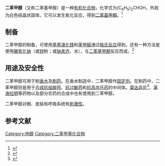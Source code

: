 {{chembox
| Watchedfields = changed
| verifiedrevid = 432681189
| Reference =<ref>{{Cite web |url=http://www.pcl.ox.ac.uk/MSDS/DI/diphenylmethanol.html |title=MSDS |accessdate=2020-12-26 |archive-date=2020-05-26 |archive-url=https://web.archive.org/web/20200526042419/http://www.pcl.ox.ac.uk/MSDS/DI/diphenylmethanol.html |dead-url=yes }}</ref>
| Name = 二苯甲醇<br>Diphenylmethanol
| ImageFile_Ref = {{chemboximage|correct|??}}
| ImageFile = Diphenylmethanol.png
| ImageSize = 
| ImageName = Diphenylmethanol
| ImageFile1 = Diphenylmethanol-3D-balls.png
| IUPACName = Diphenylmethanol
| OtherNames = Benzhydrol<br/>Diphenylcarbinol<br/>Hydroxydiphenylmethane
|Section1={{Chembox Identifiers
| ChemSpiderID_Ref = {{chemspidercite|correct|chemspider}}
| ChemSpiderID = 6770
| ChEBI = 156087
| PubChem = 7037
| InChI = 1/C13H12O/c14-13(11-7-3-1-4-8-11)12-9-5-2-6-10-12/h1-10,13-14H
| SMILES = OC(c1ccccc1)c2ccccc2
| InChIKey = QILSFLSDHQAZET-UHFFFAOYAG
| StdInChI_Ref = {{stdinchicite|correct|chemspider}}
| StdInChI = 1S/C13H12O/c14-13(11-7-3-1-4-8-11)12-9-5-2-6-10-12/h1-10,13-14H
| StdInChIKey_Ref = {{stdinchicite|correct|chemspider}}
| StdInChIKey = QILSFLSDHQAZET-UHFFFAOYSA-N
| CASNo_Ref = {{cascite|correct|CAS}}
| CASNo = 91-01-0
| UNII_Ref = {{fdacite|correct|FDA}}
| UNII = S4HQ1H8OWD
  }}
|Section2={{Chembox Properties
| C=13 | H=12 | O=1
| Appearance = 无色晶体
| Density = 1.103 g/cm<sup>3</sup>
| Solubility = 0.5 g/L (20 °C)
| MeltingPt = {{convert|69|C|K}}<ref name=SRC>"PhysProp" data were obtained from Syracuse Research Corporation of Syracuse, New York (US). Retrieved from SciFinder. [2020-12-26].</ref>
| BoilingPt = {{convert|298|C|K}}<ref name=SRC />
| pKa = 13.55±0.20（25 °C）<ref>Calculated using Advanced Chemistry Development (ACD/Labs) Software V11.02 ((C) 1994-2020 ACD/Labs). Retrieved from SciFinder. [2020-12-26].</ref>
| Viscosity = 
| MagSus = -119.1·10<sup>−6</sup> cm<sup>3</sup>/mol
  }}
|Section7={{Chembox Hazards
| ExternalSDS = 
| EUClass = 
| FlashPt = 
| RPhrases = {{R36}} {{R37}} {{R38}}
| SPhrases = {{S26}} {{S27}} {{S28}} {{S29}} {{S30}} {{S33}}  {{S35}} {{S36}}
  }}
|Section8={{Chembox Related
| OtherCpds = [[二苯基甲酮|二苯基甲酮]]}}
}}

'''二苯甲醇'''（又称二苯基甲醇）是一种[[有机化合物|有机化合物]]，化学式为(C<sub>6</sub>H<sub>5</sub>)<sub>2</sub>CHOH，外观为白色结晶状固体。它可以发生氧化反应，得到[[二苯基甲酮|二苯基甲酮]]。<ref>{{cite journal|journal=Journal of Chemistry|volume=2017|language=en|issn=2090-9063|date=2017|pages=1–17|doi=10.1155/2017/2937108|url=https://www.hindawi.com/journals/jchem/2017/2937108/|title=Synthesis, Characterization, and Relative Study on the Catalytic Activity of Zinc Oxide Nanoparticles Doped MnCO 3 , –MnO 2 , and –Mn 2 O 3 Nanocomposites for Aerial Oxidation of Alcohols|accessdate=2020-12-26|author=Mohamed E. Assal, Mufsir Kuniyil, Mohammed Rafi Shaik, Mujeeb Khan, Abdulrahman Al-Warthan, Mohammed Rafiq H. Siddiqui, Syed Farooq Adil|archive-date=2020-02-15|archive-url=https://web.archive.org/web/20200215145031/https://www.hindawi.com/journals/jchem/2017/2937108/|dead-url=no}}</ref>

==制备==
二苯甲醇的制备，可使用[[苯基溴化镁|苯基溴化镁]]和[[苯甲醛|苯甲醛]]通过[[格氏反应|格氏反应]]得到。还有一种方法是使用[[硼氢化钠|硼氢化钠]]（或[[锌|锌]]粉；或[[钠汞齐|钠汞齐]]、水），与[[二苯基甲酮|二苯基甲酮]]反应而成。<ref>{{cite journal|title=BENZOHYDROL|journal=Organic Syntheses|volume=8|year=1928|pages=24|issn=00786209|doi=10.15227/orgsyn.008.0024}}</ref>

== 用途及安全性 ==
二苯甲醇可用于制[[香水|香水]]及[[药品|制药]]。在香水制造中，二苯甲醇作[[固定剂|固定剂]]。在制药中，二苯甲醇则是用于[[化学合成|合成]][[抗组胺药|抗组胺药]]、[[过敏|抗过敏药]]和[[抗高血压药|抗高血压药]]的中间体。[[莫达非尼|莫达非尼]]<ref>{{Cite patent|EP|1583739}}</ref>、[[苯海拉明|苯海拉明]]等药物以及部分农药的合成中也有使用到二苯甲醇。

二苯甲醇对眼、皮肤和呼吸系统有[[刺激性|刺激性]]。

==参考文献==
<references/>

[[Category:仲醇|Category:仲醇]]
[[Category:二苯甲基化合物|Category:二苯甲基化合物]]